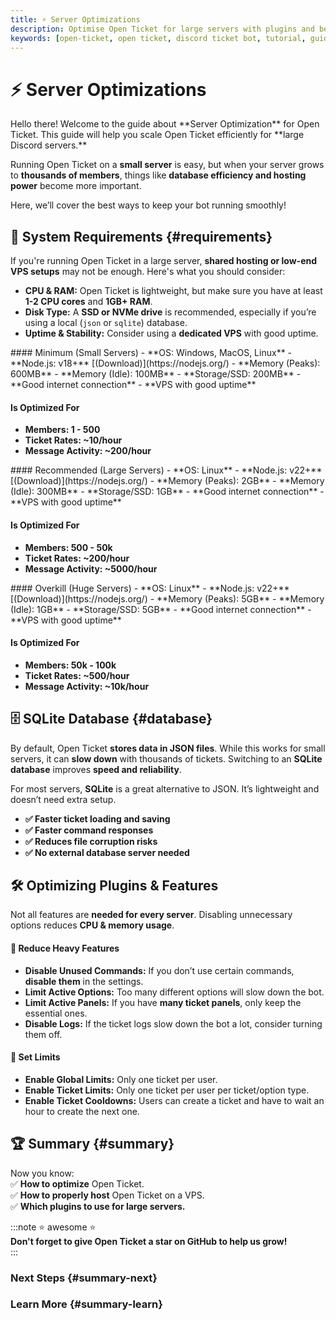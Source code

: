 ```yaml
---
title: ⚡ Server Optimizations
description: Optimise Open Ticket for large servers with plugins and best practices.
keywords: [open-ticket, open ticket, discord ticket bot, tutorial, guide, article, advanced, optimization, large, huge, server, large server]
---
```

<head>
    <link rel="apple-touch-icon" href="/img/logo_vertical.png"/>
</head>

# ⚡ Server Optimizations
<FlexHorizontal>
<div style={{width:"50%"}} className="otdocs-flex-mobile-width">
Hello there! Welcome to the guide about <C color="blue">**Server Optimization**</C> for Open Ticket.
This guide will help you scale Open Ticket efficiently for <C color="green">**large Discord servers.**</C>

Running Open Ticket on a **small server** is easy, but when your server grows to <C color="green">**thousands of members**</C>,
things like **database efficiency and hosting power** become more important.

Here, we’ll cover the best ways to keep your bot running smoothly!  
</div>
<div style={{width:"50%"}} className="otdocs-flex-mobile-width">
    <StyledTitle title="Optimizations" description="For huge and busy Discord servers"></StyledTitle>
</div>
</FlexHorizontal>

<Divider></Divider>
## 💾 System Requirements \{#requirements}
If you're running Open Ticket in a large server, **shared hosting or low-end VPS setups** may not be enough. Here's what you should consider:  

- **CPU & RAM:** Open Ticket is lightweight, but make sure you have at least **1-2 CPU cores** and **1GB+ RAM**.
- **Disk Type:** A **SSD or NVMe drive** is recommended, especially if you’re using a local (`json` or `sqlite`) database.  
- **Uptime & Stability:** Consider using a **dedicated VPS** with good uptime. 

<FlexHorizontal>
<div style={{width:"33%"}} className="otdocs-flex-mobile-width">
#### Minimum (Small Servers)
- **OS: <C color="red">Windows, MacOS, Linux</C>**
- **Node.js: <C color="red">v18+</C>** [(Download)](https://nodejs.org/)
- **Memory (Peaks): <C color="red">600MB</C>**
- **Memory (Idle): <C color="red">100MB</C>**
- **Storage/SSD: <C color="red">200MB</C>**
- **Good internet connection**
- **VPS with good uptime**

#### Is Optimized For
- **Members: <C color="red">1 - 500</C>**
- **Ticket Rates: <C color="red">~10/hour</C>**
- **Message Activity: <C color="red">~200/hour</C>**

</div>
<div style={{width:"33%"}} className="otdocs-flex-mobile-width">
#### Recommended (Large Servers)
- **OS: <C color="green">Linux</C>**
- **Node.js: <C color="green">v22+</C>** [(Download)](https://nodejs.org/)
- **Memory (Peaks): <C color="green">2GB</C>**
- **Memory (Idle): <C color="green">300MB</C>**
- **Storage/SSD: <C color="green">1GB</C>**
- **Good internet connection**
- **VPS with good uptime**

#### Is Optimized For
- **Members: <C color="green">500 - 50k</C>**
- **Ticket Rates: <C color="green">~200/hour</C>**
- **Message Activity: <C color="green">~5000/hour</C>**

</div>
<div style={{width:"33%"}} className="otdocs-flex-mobile-width">
#### Overkill (Huge Servers)
- **OS: <C color="blue">Linux</C>**
- **Node.js: <C color="blue">v22+</C>** [(Download)](https://nodejs.org/)
- **Memory (Peaks): <C color="blue">5GB</C>**
- **Memory (Idle): <C color="blue">1GB</C>**
- **Storage/SSD: <C color="blue">5GB</C>**
- **Good internet connection**
- **VPS with good uptime**

#### Is Optimized For
- **Members: <C color="blue">50k - 100k</C>**
- **Ticket Rates: <C color="blue">~500/hour</C>**
- **Message Activity: <C color="blue">~10k/hour</C>**

</div>
</FlexHorizontal>

<Divider></Divider>
## 🗄️ SQLite Database \{#database}
By default, Open Ticket **stores data in JSON files**.
While this works for small servers, it can **slow down** with thousands of tickets.
Switching to an <C color="blue">**SQLite database**</C> improves **speed and reliability**.  

For most servers, **SQLite** is a great alternative to JSON. It’s lightweight and doesn’t need extra setup. 
- **✅ Faster ticket loading and saving**  
- **✅ Faster command responses**  
- **✅ Reduces file corruption risks**  
- **✅ No external database server needed**  

<LinkBlock mode="emoji" emoji="📥" url="https://odplugins.dj-dj.be/tree/main/open-ticket/ot-sqlite-database" isdoc="false" name="OT SQLite Database" description="Download the OT SQlite Database plugin."/>  

<Divider></Divider>  
## 🛠️ Optimizing Plugins & Features  
Not all features are **needed for every server**. Disabling unnecessary options reduces **CPU & memory usage**.  

#### 🔧 Reduce Heavy Features  
- <C color="red">**Disable Unused Commands:**</C> If you don’t use certain commands, **disable them** in the settings.  
- <C color="red">**Limit Active Options:**</C> Too many different options will slow down the bot.
- <C color="red">**Limit Active Panels:**</C> If you have **many ticket panels**, only keep the essential ones.  
- <C color="red">**Disable Logs:**</C> If the ticket logs slow down the bot a lot, consider turning them off.

#### 🎯 Set Limits
- <C color="green">**Enable Global Limits:**</C> Only one ticket per user.
- <C color="green">**Enable Ticket Limits:**</C> Only one ticket per user per ticket/option type.
- <C color="green">**Enable Ticket Cooldowns:**</C> Users can create a ticket and have to wait an hour to create the next one.

<Divider></Divider>  
## 🏆 Summary \{#summary}  
Now you know:  
✅ **How to optimize** Open Ticket.  
✅ **How to properly host** Open Ticket on a VPS.  
✅ **Which plugins to use for large servers.**  

:::note ⭐ awesome ⭐  
**Don't forget to give Open Ticket a star on GitHub to help us grow!**  
:::

### Next Steps \{#summary-next}  
<LinkBlock mode="emoji" emoji="🎨" url="/docs/guides/advanced/customisation" isdoc="true" name="Customisation" description="Learn what can be customised within Open Ticket."/>  
<LinkBlock mode="emoji" emoji="🗄️" url="/docs/guides/advanced/database-management" isdoc="true" name="Database Management" description="Understand how to read, modify & transfer the Open Ticket database and how use database plugins."/>  

### Learn More \{#summary-learn}  
<LinkBlock mode="emoji" emoji="💻" url="/docs/framework/get-started" isdoc="true" name="Create Plugins" description="Start developing Open Ticket plugins."/>  
<LinkBlock mode="emoji" emoji="📘" url="/docs/reference/get-started" isdoc="true" name="API Reference" description="Dive into the Open Ticket API for more advanced customization."/>  
<LinkBlock mode="emoji" emoji="🗺️" url="/docs/guides/roadmap" isdoc="true" name="Public Roadmap" description="View features that will be added in the future or help with contributing."/>  
<LinkBlock mode="image" image="/img/logo/discord.png" isdoc="false" url="https://discord.dj-dj.be" name="Discord Server" description="Join our community for support and feature discussions."/>